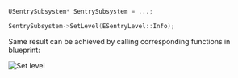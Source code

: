 ```c
USentrySubsystem* SentrySubsystem = ...;

SentrySubsystem->SetLevel(ESentryLevel::Info);
```

Same result can be achieved by calling corresponding functions in blueprint:

![Set level](unreal_set_level.png)
